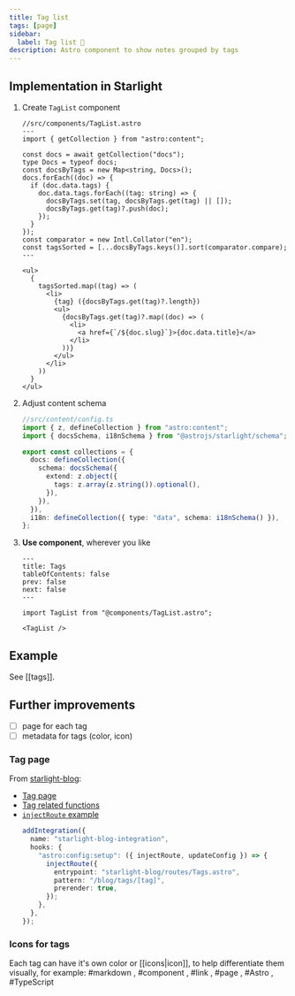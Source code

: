 ```yaml
---
title: Tag list
tags: [page]
sidebar:
  label: Tag list 🚧
description: Astro component to show notes grouped by tags
---
```


## Implementation in Starlight


<Steps>

1. Create `TagList` component

   ```astro
   //src/components/TagList.astro
   ---
   import { getCollection } from "astro:content";

   const docs = await getCollection("docs");
   type Docs = typeof docs;
   const docsByTags = new Map<string, Docs>();
   docs.forEach((doc) => {
     if (doc.data.tags) {
       doc.data.tags.forEach((tag: string) => {
         docsByTags.set(tag, docsByTags.get(tag) || []);
         docsByTags.get(tag)?.push(doc);
       });
     }
   });
   const comparator = new Intl.Collator("en");
   const tagsSorted = [...docsByTags.keys()].sort(comparator.compare);
   ---

   <ul>
     {
       tagsSorted.map((tag) => (
         <li>
           {tag} ({docsByTags.get(tag)?.length})
           <ul>
             {docsByTags.get(tag)?.map((doc) => (
               <li>
                 <a href={`/${doc.slug}`}>{doc.data.title}</a>
               </li>
             ))}
           </ul>
         </li>
       ))
     }
   </ul>
   ```

2. Adjust content schema

   ```ts {8-10}
   //src/content/config.ts
   import { z, defineCollection } from "astro:content";
   import { docsSchema, i18nSchema } from "@astrojs/starlight/schema";

   export const collections = {
     docs: defineCollection({
       schema: docsSchema({
         extend: z.object({
           tags: z.array(z.string()).optional(),
         }),
       }),
     }),
     i18n: defineCollection({ type: "data", schema: i18nSchema() }),
   };
   ```

3. **Use component**, wherever you like

   ```mdx
   ---
   title: Tags
   tableOfContents: false
   prev: false
   next: false
   ---

   import TagList from "@components/TagList.astro";

   <TagList />
   ```

</Steps>

## Example

See [[tags]].

## Further improvements

- [ ] page for each tag
- [ ] metadata for tags (color, icon)

### Tag page

From [starlight-blog](https://github.com/HiDeoo/starlight-blog):

- [Tag page](https://github.com/HiDeoo/starlight-blog/blob/main/packages/starlight-blog/routes/Tags.astro)
- [Tag related functions](https://github.com/HiDeoo/starlight-blog/blob/main/packages/starlight-blog/libs/tags.ts)
- [`injectRoute` example](https://github.com/HiDeoo/starlight-blog/blob/main/packages/starlight-blog/index.ts#L29-L33)
  ```ts
  addIntegration({
    name: "starlight-blog-integration",
    hooks: {
      "astro:config:setup": ({ injectRoute, updateConfig }) => {
        injectRoute({
          entrypoint: "starlight-blog/routes/Tags.astro",
          pattern: "/blog/tags/[tag]",
          prerender: true,
        });
      },
    },
  });
  ```

### Icons for tags


Each tag can have it's own color or [[icons|icon]], to help differentiate them visually, for example: #markdown <TeenyiconsMarkdownOutline class="icon text" />, #component <BxBxsComponent class="icon text" />, #link <MaterialSymbolsLink class="icon text" />, #page <IconoirEmptyPage class="icon text" />, #Astro <LogosAstroIcon class="icon text" />, #TypeScript <LogosTypescriptIcon class="icon text" />
